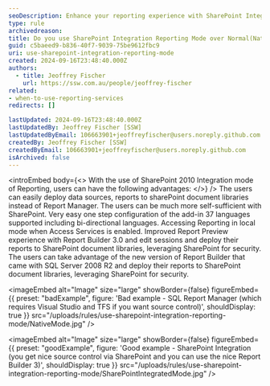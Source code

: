 ```yaml
---
seoDescription: Enhance your reporting experience with SharePoint Integration Mode for easier deployment and improved security compared to Native Reporting Mode.
type: rule
archivedreason:
title: Do you use SharePoint Integration Reporting Mode over Normal(Native) Reporting Mode?
guid: c5baeed9-b836-40f7-9039-75be9612fbc9
uri: use-sharepoint-integration-reporting-mode
created: 2024-09-16T23:48:40.000Z
authors:
  - title: Jeoffrey Fischer
    url: https://ssw.com.au/people/jeoffrey-fischer
related:
- when-to-use-reporting-services
redirects: []

lastUpdated: 2024-09-16T23:48:40.000Z
lastUpdatedBy: Jeoffrey Fischer [SSW]
lastUpdatedByEmail: 106663901+jeoffreyfischer@users.noreply.github.com
createdBy: Jeoffrey Fischer [SSW]
createdByEmail: 106663901+jeoffreyfischer@users.noreply.github.com
isArchived: false
---
```


<introEmbed
  body={<>
With the use of SharePoint 2010 Integration mode of Reporting, users can have the following advantages:
  </>}
/>
The users can easily deploy data sources, reports to sharePoint document libraries instead of Report Manager.
The users can be much more self-sufficient with SharePoint.
Very easy one step configuration of the add-in
37 languages supported including bi-directional languages.
Accessing Reporting in local mode when Access Services is enabled.
Improved Report Preview experience with Report Builder 3.0 and edit sessions and deploy their reports to SharePoint document libraries, leveraging SharePoint for security.
The users can take advantage of the new version of Report Builder that came with SQL Server 2008 R2 and deploy their reports to SharePoint document libraries, leveraging SharePoint for security.

<imageEmbed
  alt="Image"
  size="large"
  showBorder={false}
  figureEmbed={{
    preset: "badExample",
    figure: 'Bad example - SQL Report Manager (which requires Visual Studio and TFS if you want source control)',
    shouldDisplay: true
  }}
  src="/uploads/rules/use-sharepoint-integration-reporting-mode/NativeMode.jpg"
/>

<imageEmbed
  alt="Image"
  size="large"
  showBorder={false}
  figureEmbed={{
    preset: "goodExample",
    figure: 'Good example - SharePoint Integration (you get nice source control via SharePoint and you can use the nice Report Builder 3)',
    shouldDisplay: true
  }}
  src="/uploads/rules/use-sharepoint-integration-reporting-mode/SharePointIntegratedMode.jpg"
/>
